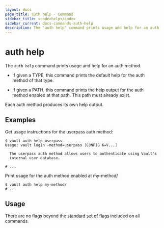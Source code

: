 ```yaml
---
layout: docs
page_title: auth help - Command
sidebar_title: <code>help</code>
sidebar_current: docs-commands-auth-help
description: The "auth help" command prints usage and help for an auth method.
---
```


# auth help

The `auth help` command prints usage and help for an auth method.

  - If given a TYPE, this command prints the default help for the auth method of
    that type.

  - If given a PATH, this command prints the help output for the auth method
    enabled at that path. This path must already exist.

Each auth method produces its own help output.

## Examples

Get usage instructions for the userpass auth method:

```text
$ vault auth help userpass
Usage: vault login -method=userpass [CONFIG K=V...]

  The userpass auth method allows users to authenticate using Vault's
  internal user database.

# ...
```

Print usage for the auth method enabled at my-method/

```text
$ vault auth help my-method/
# ...
```

## Usage

There are no flags beyond the [standard set of flags](/docs/commands/index.html)
included on all commands.
